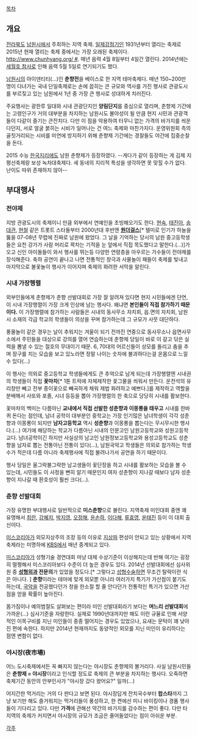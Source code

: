 [[목차]]
== 개요 ==
[[전라북도]] [[남원시]]에서 주최하는 지역 축제. [[일제강점기]]인 1931년부터 열리는 축제로 2015년 현재 열리는 축제 중에서는 가장 오래된 축제이다. [[http://www.chunhyang.org/ #]]. 매년 음력 4월 8일부터 4일간 열린다. 2014년에는 [[세월호 참사]]로 인해 음력 5월 5일로 연기되기도 했다.

[[남원시]]의 아이덴티티(…)인 '''춘향전'''을 베이스로 한 지역 테마축제다. 매년 150~200만 명이 다녀가는 국내 단일축제로는 손에 꼽히는 큰 규모와 역사를 가진 행사로 관광도시를 부르짖고 있는 남원에서 1년 중 가장 큰 행사로 성대하게 치러진다.

주요행사는 광한루 일대와 시내 관광단지인 '''양림단지'''를 중심으로 열리며, 춘향제 기간에는 고령인구가 거의 대부분을 차지하는 남원시도 불야성이 될 만큼 현지 시민과 관광객들이 다같이 즐기는 큰잔치다. 다만 이 점을 악용하여 터무니 없는 가격의 바가지를 씌운다던지, 서로 얼굴 붉히는 시비가 일어나는 건 여느 축제와 마찬가지다. 운영위원회 측의 골칫거리되는 시비를 미연에 방지하기 위해 춘향제 기간에는 경찰들도 야간에 집중순찰을 돈다.

2015 수능 [[한국지리]]에도 남원 춘향제가 등장하였다. --게다가 같이 등장하는 게 김제 지평선축제랑 보성 녹차대축제다. 세 동네의 지리적 특성을 생각하면 못 맞힐 수가 없다. 난이도 따위 존재하지 않아--

== 부대행사 ==
=== 전야제 ===
지방 관광도시의 축제이니 만큼 외부에서 연예인을 초빙해오기도 한다. [[현숙]], [[태진아]], [[송대관]], [[현철]] 같은 트롯트 스타들부터 2000년대 후반엔 '''[[원더걸스]]'''[* 텔미로 인기가 하늘을 뚫을 07-08년 무렵에 진짜로 남원에 왔었다. 그 날을 기억하는 당시의 남원 중고등학생들은 요천 강가가 사람 머리로 꽉차는 기적을 눈 앞에서 직접 목도했다고 말한다.(…)]가 오고 신인 아이돌들이 와서 행사를 뛰는등 다양한 연령층을 아우르는 가수들이 전야제를 장식해준다. 축하 공연이 끝나고 나면 전통적인 창극과 사물놀이 패들이 축제를 빛내고 마지막으로 불꽃놀이 행사가 이어지며 축제의 화려한 서막을 알린다.

=== 시내 가장행렬 ===

외부인들에게 춘향제가 춘향 선발대회로 가장 잘 알려져 있다면 현지 시민들에겐 단연, 이 시내 가장행렬이 가장 크게 인상에 남는 행사다. 왜냐면 '''본인들이 직접 참가하기 때문이다.''' 이 가장행렬에 참가하는 사람들은 시내의 동사무소 자치회, 읍.면의 자치회, 남원시 소재의 각급 학교의 학생들이 의상을 꾸며 참가하는데 그 규모가 사뭇 대단하다.

풍물놀이 같은 경우는 날이 추워지는 겨울이 되기 전까진 연중으로 동사무소나 읍면사무소에서 주민들을 대상으로 강의를 열어 연습하는데 춘향제 당일이 바로 이 갈고 닦은 실력을 뽐낼 수 있는 절호의 무대이기 때문. 6, 70대의 어르신들이 상모를 돌리고 춤을 추며 장구를 치는 모습을 보고 있노라면 정말 나이는 숫자에 불과하다는걸 온몸으로 느낄 수 있다(…)

이 행사는 의외로 중고등학교 학생들에게도 큰 추억으로 남게 되는데 가장행렬엔 시내권의 학생들이 직접 '''꽃마차'''[* 1톤 트럭에 자체제작한 꽃그물을 씌워서 만든다. 운전석의 유리창만 빼고 전부 종이꽃으로 빼곡하게 채워 제법 화려하고 예쁘다.]를 제작하고 역할을 분배해서 사또와 포졸, 시녀 등등을 뽑아 가장행렬의 한 축으로 당당히 시내를 활보한다.

꽃마차의 백미는 다름아닌 '''교내에서 직접 선발한 성춘향과 이몽룡을 태우고''' 시내를 한바퀴 돈다는 점인데, 남녀 공학이 대부분인 중학교는 가장 인기많은 남녀학생이 각각 성춘향과 이몽룡이 되지만 '''남자고등학교''' 역시 '''성춘향'''과 이몽룡을 뽑는다는 무시무시한 행사다.(…) 여기에 해당하는 학교가 다름아닌 시내의 인문고인 남원고등학교와 성원고등학교다. 남녀공학이긴 하지만 사실상의 남고인 남원정보고등학교와 용성고등학교도 성춘향을 남자로 뽑는 전통아닌 전통이 있다(…), 남원국악고 학생들은 의외로 참가하는 학생수가 적은데 다름 아니라 축제행사에 직접 불려나가서 공연을 하기 때문이다.

행사 당일은 울그락불그락한 남고생들이 꽃단장을 하고 시내를 활보하는 모습을 볼 수 있는데, 시민들도 이 사정을 뻔히 알기 때문인지 여자 성춘향이 지나갈 때보다 남자 성춘향이 지나갈 때 환호성이 훨씬 크다(…).

=== 춘향 선발대회 ===

가장 유명한 부대행사로 일반적으로 '''미스춘향'''으로 불린다. 지역축제 미인대회 중엔 꽤 유명해서 [[최란]], [[강혜지]], [[박지영]], [[오정해]], [[윤손하]], [[이다해]], [[류효영]], [[윤태진]] 등이 이 대회 출신이다.

[[미스코리아]]가 외모지상주의 조장 등의 이유로 [[지상파]] 편성이 안되고 있는 상황에서 지역축제라는 미명하에 [[KBS]]에서 매년 중계되고 있다.

[[미스코리아]]가 성형기술 경연대회 마냥 대체 수상기준이 이상해지는데 반해 여기는 굉장히 멀쩡해서 미스코리아보다 수준이 더 높은 경우도 있다. 2014년 선발대회에선 심사위원 중 '''[[성형외과]] 전문의'''가 있었을 정도다.[* 그렇다고 [[성형수술]]하면 무조건 탈락이란 식은 아니다. ] '''춘향'''이라는 테마에 맞게 외모뿐 아니라 여러가지 특기가 가산점이 붙기도 하는데, [[국악]]을 전공했다던가 창을 한소절 할 줄 안다던가 전통적인 특기가 있으면 가산점을 얻을 확률이 높아진다.

몸가짐이나 예의범절도 살펴보는 편이라 미인 선발대회라기 보다는 '''며느리 선발대회'''에 가까운(…) 심사기준을 자랑한다. 실제로 1990년대까지만 해도 이런 규율로 인해 서양적인 이목구비를 지닌 미인들이 종종 떨어지는 경우도 있었으나, 요새는 문턱이 꽤 낮아진 편에 속한다. 하지만 2014년 현재까지도 동양적인 외모를 지닌 미인이 유리하다는 점엔 변함이 없다.

=== 야시장(夜市場) ===

어느 도시축제에서든 꼭 빠지지 않는다는 야시장도 춘향제의 볼거리다. 사실 남원시민들은 '''춘향제 = 야시장'''이라고 인식할 정도로 축제의 큰 부분을 차지하는 행사다. 오죽하면 축제기간 동안의 안부인사가 "야시장 갔다 왔어요?" 일까(…)

어지간한 먹거리는 거의 다 판다고 보면 된다. 야시장답게 잔치국수부터 '''랍스타'''까지 그냥 보기만 해도 즐거워지는 먹거리들이 풍성하고, 한 켠에선 미니 바이킹이나 경품 행사들이 기다리고 있다. 다만 '''가격'''에 관해선 약간의 바가지를 감수하는 편이 좋다. 다만 타지역의 축제가 커지면서 야시장의 규모가 조금은 줄어들었다는 점이 아쉬운 부분.

[[각주]]
